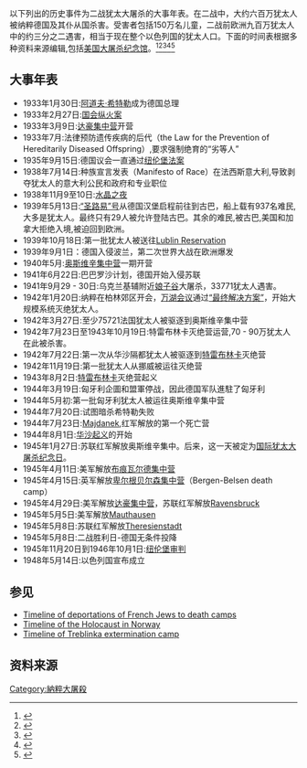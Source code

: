 {{roughtranslation|time=2019-02-22T14:34:08+00:00}}
以下列出的历史事件为二战犹太大屠杀的大事年表。在二战中，大约六百万犹太人被纳粹德国及其仆从国杀害。受害者包括150万名儿童，二战前欧洲九百万犹太人中的约三分之二遇害，相当于现在整个以色列国的犹太人口。下面的时间表根据多种资料来源编辑,包括[[美国大屠杀纪念馆|美国大屠杀纪念馆]]。<ref name="fcit">{{Cite web|url=https://fcit.usf.edu/holocaust/TIMELINE/TEXTLINE.HTM|title=HOLOCAUST TIMELINE 1933-1945|date=September 9, 2000|last=College of Education, University of South Florida|accessdate=2017-02-26|archive-date=2020-11-27|archive-url=https://web.archive.org/web/20201127013935/http://fcit.usf.edu/holocaust/timeline/TEXTLINE.HTM|dead-url=no}}</ref><ref name="history">{{Cite web|url=http://www.historyplace.com/worldwar2/holocaust/timeline.html|title=Holocaust Timeline|date=June 30, 2014|last=The History Place|work=A chronicle of the Nazi persecution of the Jews|accessdate=2017-02-26|archive-date=2020-12-10|archive-url=https://web.archive.org/web/20201210080336/http://www.historyplace.com/worldwar2/holocaust/timeline.html|dead-url=no}}</ref><ref name="ushmm">{{Cite web|url=https://www.ushmm.org/wlc/en/article.php?ModuleId=10007653|title=The Holocaust and World War II: Timeline|last=Holocaust Encyclopedia|year=2017|publisher=United States Holocaust Memorial Museum|accessdate=2017-02-26|archive-date=2018-08-07|archive-url=https://web.archive.org/web/20180807185859/https://www.ushmm.org/wlc/en/article.php?ModuleId=10007653|dead-url=no}}</ref><ref name="gen">{{Cite web|url=http://www.jewishgen.org/ForgottenCamps/General/TimeEng.html|title=A Timeline of the Holocaust (1939-1945)|date=April 2, 2002|last=JewishGen.org|accessdate=2017-02-26|archive-date=2020-11-12|archive-url=https://web.archive.org/web/20201112014916/https://www.jewishgen.org/ForgottenCamps/General/TimeEng.html|dead-url=no}}</ref><ref name="tolerance">{{Cite web|url=http://www.museumoftolerance.com/site/c.tmL6KfNVLtH/b.5879251/k.72C8/Timeline_of_the_Holocaust.htm|title=Timeline of the Holocaust|date=February 2017|last=Museum of Tolerance|publisher=A Simon Wiesenthal Center Museum|accessdate=2017-02-26|archive-date=2019-03-24|archive-url=https://web.archive.org/web/20190324231658/http://www.museumoftolerance.com/site/c.tmL6KfNVLtH/b.5879251/k.72C8/Timeline_of_the_Holocaust.htm|dead-url=no}}</ref>

== 大事年表 ==
* 1933年1月30日:[[阿道夫·希特勒|阿道夫·希特勒]]成为德国总理
* 1933年2月27日:[[国会纵火案|国会纵火案]]
* 1933年3月9日:[[达豪集中营|达豪集中营]]开营
* 1933年7月:法律预防遗传疾病的后代（the Law for the Prevention of Hereditarily Diseased Offspring）,要求强制绝育的“劣等人”
* 1935年9月15日:德国议会一直通过[[纽伦堡法案|纽伦堡法案]]
* 1938年7月14日:种族宣言发表（Manifesto of Race）在法西斯意大利,导致剥夺犹太人的意大利公民和政府和专业职位
* 1938年11月9至10日:[[水晶之夜|水晶之夜]]
* 1939年5月13日:[[“圣路易”号|“圣路易”号]]从德国汉堡启程前往到古巴，船上载有937名难民,大多是犹太人。最终只有29人被允许登陆古巴。其余的难民,被古巴,美国和加拿大拒绝入境,被迫回到欧洲。
* 1939年10月18日:第一批犹太人被送往[[Lublin_Reservation|Lublin Reservation]]
* 1939年9月1日：德国入侵波兰，第二次世界大战在欧洲爆发
* 1940年5月:[[奥斯维辛集中营|奥斯维辛集中营]]一期开营
* 1941年6月22日:巴巴罗沙计划，德国开始入侵苏联
* 1941年9月29 - 30日:乌克兰基辅附近[[娘子谷|娘子谷]]大屠杀，33771犹太人遇害。
* 1942年1月20日:纳粹在柏林郊区开会，[[万湖会议|万湖会议]]通过[[“最终解决方案”|“最终解决方案”]]，开始大规模系统灭绝犹太人。
* 1942年3月27日:至少75721法国犹太人被驱逐到奥斯维辛集中营
* 1942年7月23日至1943年10月19日:特雷布林卡灭绝营运营,70 - 90万犹太人在此被杀害。
* 1942年7月22日:第一次从华沙隔都犹太人被驱逐到[[特雷布林卡|特雷布林卡]]灭绝营
* 1942年11月19日:第一批犹太人从挪威被运往灭绝营
* 1943年8月2日:[[特雷布林卡|特雷布林卡]]灭绝营起义
* 1944年3月19日:匈牙利企圖和盟軍停战，因此德国军队進駐了匈牙利
* 1944年5月初:第一批匈牙利犹太人被运往奥斯维辛集中营
* 1944年7月20日:试图暗杀希特勒失败
* 1944年7月23日:[[迈丹尼克集中营|Majdanek]],红军解放的第一个死亡营
* 1944年8月1日:[[华沙起义|华沙起义]]的开始
* 1945年1月27日:苏联红军解放奥斯维辛集中。后来，这一天被定为[[国际犹太大屠杀纪念日|国际犹太大屠杀纪念日]]。
* 1945年4月11日:美军解放[[布痕瓦尔德集中营|布痕瓦尔德集中营]]
* 1945年4月15日:英军解放[[卑尔根贝尔森集中营|卑尔根贝尔森集中营]]（Bergen-Belsen death camp）
* 1945年4月29日:美军解放[[达豪集中营|达豪集中营]]，苏联红军解放[[Ravensbruck|Ravensbruck]]
* 1945年5月5日:美军解放[[毛特豪森|Mauthausen]]
* 1945年5月8日:苏联红军解放[[特雷津集中营|Theresienstadt]]
* 1945年5月8日:二战胜利日-德国无条件投降
* 1945年11月20日到1946年10月1日:[[纽伦堡审判|纽伦堡审判]]
* 1948年5月14日:以色列国宣布成立

== 参见 ==
* [[Timeline_of_deportations_of_French_Jews_to_death_camps|Timeline of deportations of French Jews to death camps]]
* [[Timeline_of_the_Holocaust_in_Norway|Timeline of the Holocaust in Norway]]
* [[Timeline_of_Treblinka_extermination_camp|Timeline of Treblinka extermination camp]]

== 资料来源 ==
{{Reflist}}


[[Category:納粹大屠殺|Category:納粹大屠殺]]